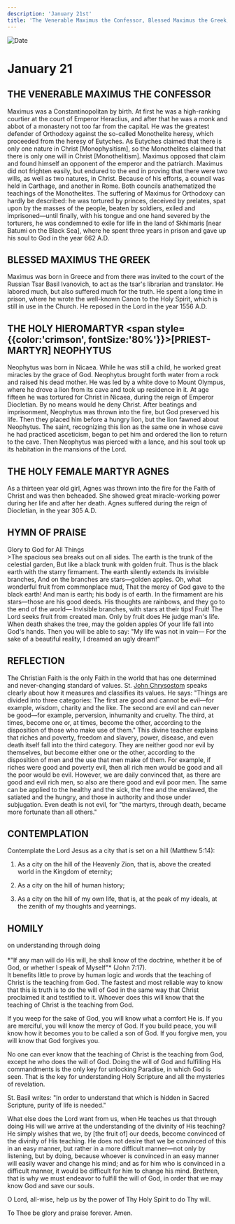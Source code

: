 ```yaml
---
description: 'January 21st'
title: 'The Venerable Maximus the Confessor, Blessed Maximus the Greek, Holy Priest-Martyr Neophytus, Holy Martyr Agnes'
---
```


<CustomPaginator />
<RunningHead />

<Image src="/title-imprint.png" height={68} width={50} alt="Date" className="title-imprint"/>

# <div id="date">January <Image className="four-dot" src="/four-dot.png" height={15} width={15} alt="" />21</div>

## THE VENERABLE MAXIMUS THE CONFESSOR

Maximus was a Constantinopolitan by birth. At first he was a high-ranking courtier at the court of Emperor Heraclius, and after that he was a monk and abbot of a monastery not too far from the capital. He was the greatest defender of Orthodoxy against the so-called Monothelite heresy, which proceeded from the heresy of Eutyches. As Eutyches claimed that there is only one nature in Christ [Monophysitism], so the Monothelites claimed that there is only one will in Christ [Monothelitism]. Maximus opposed that claim and found himself an opponent of the emperor and the patriarch. Maximus did not frighten easily, but endured to the end in proving that there were two wills, as well as two natures, in Christ. Because of his efforts, a council was held in Carthage, and another in Rome. Both councils anathematized the teachings of the Monothelites. The suffering of Maximus for Orthodoxy can hardly be described: he was tortured by princes, deceived by prelates, spat upon by the masses of the people, beaten by soldiers, exiled and imprisoned—until finally, with his tongue and one hand severed by the torturers, he was condemned to exile for life in the land of Skhimaris [near Batumi on the Black Sea], where he spent three years in prison and gave up his soul to God in the year 662 A.D.

## BLESSED MAXIMUS THE GREEK

Maximus was born in Greece and from there was invited to the court of the Russian Tsar Basil Ivanovich, to act as the tsar's librarian and translator. He labored much, but also suffered much for the truth. He spent a long time in prison, where he wrote the well-known Canon to the Holy Spirit, which is still in use in the Church. He reposed in the Lord in the year 1556 A.D.

## THE HOLY HIEROMARTYR <span style={{color:'crimson', fontSize:'80%'}}>[PRIEST-MARTYR]</span> NEOPHYTUS

Neophytus was born in Nicaea. While he was still a child, he worked great miracles by the grace of God. Neophytus brought forth water from a rock and raised his dead mother. He was led by a white dove to Mount Olympus, where he drove a lion from its cave and took up residence in it. At age fifteen he was tortured for Christ in Nicaea, during the reign of Emperor Diocletian. By no means would he deny Christ. After beatings and imprisonment, Neophytus was thrown into the fire, but God preserved his life. Then they placed him before a hungry lion, but the lion fawned about Neophytus. The saint, recognizing this lion as the same one in whose cave he had practiced asceticism, began to pet him and ordered the lion to return to the cave. Then Neophytus was pierced with a lance, and his soul took up its habitation in the mansions of the Lord.

## THE HOLY FEMALE MARTYR AGNES

As a thirteen year old girl, Agnes was thrown into the fire for the Faith of Christ and was then beheaded. She showed great miracle-working power during her life and after her death. Agnes suffered during the reign of Diocletian, in the year 305 A.D.


## HYMN OF PRAISE
<div style={{textAlign:'center', color:'crimson', fontWeight:'bold'}}>
Glory to God for All Things
</div>
>The spacious sea breaks out on all sides.  
The earth is the trunk of the celestial garden,  
But like a black trunk with golden fruit.  
Thus is the black earth with the starry firmament.  
The earth silently extends its invisible branches,  
And on the branches are stars—golden apples.  
Oh, what wonderful fruit from commonplace mud,  
That the mercy of God gave to the black earth!  
And man is earth; his body is of earth.  
In the firmament are his stars—those are his good deeds.  
His thoughts are rainbows, and they go to the end of the world—  
Invisible branches, with stars at their tips!  
Fruit! The Lord seeks fruit from created man.  
Only by fruit does He judge man's life.  
When death shakes the tree, may the golden apples  
Of your life fall into God's hands.  
Then you will be able to say: "My life was not in vain—  
For the sake of a beautiful reality, I dreamed an ugly dream!"  


## REFLECTION

The Christian Faith is the only Faith in the world that has one determined and never-changing standard of values. St. [John Chrysostom](/november/13th) speaks clearly about how it measures and classifies its values. He says: "Things are divided into three categories: The first are good and cannot be evil—for example, wisdom, charity and the like. The second are evil and can never be good—for example, perversion, inhumanity and cruelty. The third, at times, become one or, at times, become the other, according to the disposition of those who make use of them." This divine teacher explains that riches and poverty, freedom and slavery, power, disease, and even death itself fall into the third category. They are neither good nor evil by themselves, but become either one or the other, according to the disposition of men and the use that men make of them. For example, if riches were good and poverty evil, then all rich men would be good and all the poor would be evil. However, we are daily convinced that, as there are good and evil rich men, so also are there good and evil poor men. The same can be applied to the healthy and the sick, the free and the enslaved, the satiated and the hungry, and those in authority and those under subjugation. Even death is not evil, for "the martyrs, through death, became more fortunate than all others."

## CONTEMPLATION

Contemplate the Lord Jesus as a city that is set on a hill (Matthew 5:14):

1. As a city on the hill of the Heavenly Zion, that is, above the created world in the Kingdom of eternity;

2. As a city on the hill of human history;

3. As a city on the hill of my own life, that is, at the peak of my ideals, at the zenith of my thoughts and yearnings.


## HOMILY
<div style={{textAlign:'center', color:'crimson', fontWeight:'bold'}}>
on understanding through doing
</div><br /><div style={{textAlign:'right'}}>
*"If any man will do His will, he shall know of the doctrine, whether it be of God, or whether I speak of Myself"* (John 7:17).
</div>
It benefits little to prove by human logic and words that the teaching of Christ is the teaching from God. The fastest and most reliable way to know that this is truth is to do the will of God in the same way that Christ proclaimed it and testified to it. Whoever does this will know that the teaching of Christ is the teaching from God.

If you weep for the sake of God, you will know what a comfort He is. If you are merciful, you will know the mercy of God. If you build peace, you will know how it becomes you to be called a son of God. If you forgive men, you will know that God forgives you.

No one can ever know that the teaching of Christ is the teaching from God, except he who does the will of God. Doing the will of God and fulfilling His commandments is the only key for unlocking Paradise, in which God is seen. That is the key for understanding Holy Scripture and all the mysteries of revelation.

St. Basil writes: "In order to understand that which is hidden in Sacred Scripture, purity of life is needed."

What else does the Lord want from us, when He teaches us that through doing His will we arrive at the understanding of the divinity of His teaching? He simply wishes that we, by [the fruit of] our deeds, become convinced of the divinity of His teaching. He does not desire that we be convinced of this in an easy manner, but rather in a more difficult manner—not only by listening, but by doing, because whoever is convinced in an easy manner will easily waver and change his mind; and as for him who is convinced in a difficult manner, it would be difficult for him to change his mind. Brethren, that is why we must endeavor to fulfill the will of God, in order that we may know God and save our souls.

O Lord, all-wise, help us by the power of Thy Holy Spirit to do Thy will.

To Thee be glory and praise forever. Amen.